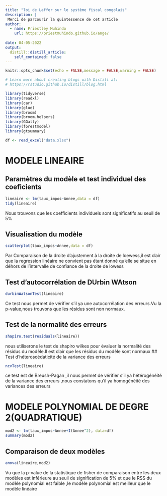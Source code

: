 ```yaml
---
title: "loi de Laffer sur le système fiscal congolais"
description: |
 Merci de parcourir la quintessence de cet article 
author:
  - name: Priestley Muhindo 
    url: https://priestmuhindo.github.io/ange/
    
date: 04-05-2022
output:
  distill::distill_article:
    self_contained: false
---
```


```r
knitr::opts_chunk$set(echo = FALSE,message = FALSE,warning = FALSE)

# Learn more about creating blogs with Distill at:
# https://rstudio.github.io/distill/blog.html

```

```r
library(tidyverse)
library(readxl)
library(car)
library(glue)
library(broom)
library(broom.helpers)
library(GGally)
library(forestmodel)
library(gtsummary)
```

```r
df <- read_excel("data.xlsx")
```
# MODELE LINEAIRE
## Paramètres du modèle et test individuel des coeficients

```r
lineaire <- lm(taux_impos~Annee,data = df)
tidy(lineaire)
```
Nous trouvons que les coefficients individuels sont significatifs au seuil de 5%

## Visualisation du modèle
```r
scatterplot(taux_impos~Annee,data = df)
```

Par Comparaison de la droite d'ajustement à la droite de loewess,il est clair que la regression linéaire ne convient pas étant donné qu'elle se situe en déhors de l'intervalle de confiance de la droite de lowess 

## Test d'autocorrélation de DUrbin WAtson
```r
durbinWatsonTest(lineaire)
```
Ce test nous permet de vérifier s'il ya une autocorrélation des erreurs.Vu la p-value,nous trouvons que les résidus sont non normaux.

## Test de la normalité des erreurs

```r
shapiro.test(residuals(lineaire))
```
nous utiliserons le test de shapiro wilkes pour évaluer la normalité des résidus du modèle.Il est clair que les résidus du modèle sont normaux
## Test d'héteroscédaticité de la variance des erreurs

```r
ncvTest(lineaire)
```
ce test est de Breush-Pagan ,il nous permet de vérifier s'il ya hétérogénéité de la variance des erreurs ,nous constatons qu'il ya homogénéité des variances des erreurs

# MODELE POLYNOMIAL DE DEGRE 2(QUADRATIQUE)
```r
mod2 <- lm(taux_impos~Annee+I(Annee^2), data=df)
summary(mod2)
```
## Comparaison de deux modèles 
```r
anova(lineaire,mod2)
```
Vu que la p-value  de la statistique de fisher de comparaison entre les deux modèles est inférieure au seuil de signification de 5% et que le RSS du modèle polynomial est faible ,le modèle polynomial est  meilleur que le modèle linéaire
